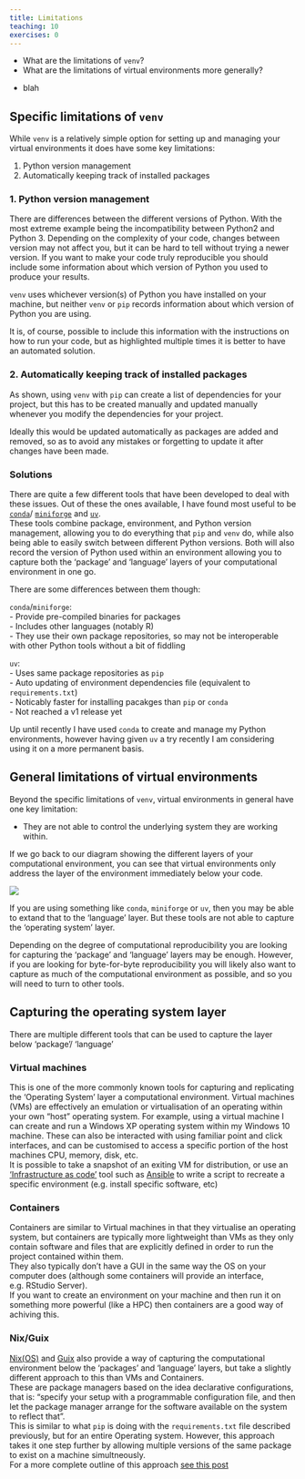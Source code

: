 ```yaml
---
title: Limitations
teaching: 10
exercises: 0
---
```



::: questions

- What are the limitations of `venv`?
- What are the limitations of virtual environments more generally?

:::::

::: objectives

- blah

:::::

## Specific limitations of `venv`

While `venv` is a relatively simple option for setting up and managing your virtual environments it 
does have some key limitations:

  1. Python version management
  2. Automatically keeping track of installed packages

### 1. Python version management

There are differences between the different versions of Python. With the most extreme example being 
the incompatibility between Python2 and Python 3.
Depending on the complexity of your code, changes between version may not affect you, but it can be 
hard to tell without trying a newer version.  If you want to make your code truly reproducible you 
should include some information about which version of Python you used to produce your results.  

`venv` uses whichever version(s) of Python you have installed on your machine, but neither `venv` 
or `pip` records information about which version of Python you are using.  

It is, of course, possible to include this information with the instructions on how to run your 
code, but as highlighted multiple times it is better to have an automated solution.

### 2. Automatically keeping track of installed packages

As shown, using `venv` with `pip` can create a list of dependencies for your project, but this has 
to be created manually and updated manually whenever you modify the dependencies for your project.

Ideally this would be updated automatically as packages are added and removed, so as to avoid any 
mistakes or forgetting to update it after changes have been made.

### Solutions

There are quite a few different tools that have been developed to deal with these issues. 
Out of these the ones available, I have found most useful to be 
[`conda`](https://docs.anaconda.com/miniconda/)/
[`miniforge`](https://github.com/conda-forge/miniforge) and 
[`uv`](https://docs.astral.sh/uv/).  
These tools combine package, environment, and Python version management, allowing you to do 
everything that `pip` and `venv` do, while also being able to easily switch between different Python 
versions. Both will also record the version of Python used within an environment allowing you to 
capture both the 'package' and 'language' layers of your computational environment in one go.

There are some differences between them though:  

`conda`/`miniforge`:  
    - Provide pre-compiled binaries for packages  
    - Includes other languages (notably R)  
    - They use their own package repositories, so may not be interoperable with other Python tools 
    without a bit of fiddling  

`uv`:  
    - Uses same package repositories as `pip`  
    - Auto updating of environment dependencies file (equivalent to `requirements.txt`)  
    - Noticably faster for installing pacakges than `pip` or `conda`  
    - Not reached a v1 release yet  

Up until recently I have used `conda` to create and manage my Python environments, however having 
given `uv` a try recently I am considering using it on a more permanent basis.  

## General limitations of virtual environments

Beyond the specific limitations of `venv`, virtual environments in general have one key limitation:

  - They are not able to control the underlying system they are working within.

If we go back to our diagram showing the different layers of your computational environment, you can 
see that virtual environments only address the layer of the environment immediately below your 
code.

![](files/PackageLayerCapture.png)

If you are using something like `conda`, `miniforge` or `uv`, then you may be able to extand that 
to the 'language' layer. But these tools are not able to capture the 'operating system' layer.

Depending on the degree of computational reproducibility you are looking for capturing the 
'package' and 'language' layers may be enough. However, if you are looking for byte-for-byte 
reproducibility you will likely also want to capture as much of the computational environment as 
possible, and so you will need to turn to other tools.

## Capturing the operating system layer

There are multiple different tools that can be used to capture the layer below 'package'/
'language'

### Virtual machines

This is one of the more commonly known tools for capturing and replicating the 'Operating System' 
layer a computational environment. Virtual machines (VMs) are effectively an emulation or 
virtualisation of an operating within your own "host" operating system. For example, using a 
virtual machine I can create and run a Windows XP operating system within my Windows 10 machine. 
These can also be interacted with using familiar point and click interfaces, and can be customised 
to access a specific portion of the host machines CPU, memory, disk, etc.  
It is possible to take a snapshot of an exiting VM for distribution, or use an ['Infrastructure as 
code'](https://en.wikipedia.org/wiki/Infrastructure_as_code) tool such as 
[Ansible](https://docs.ansible.com/ansible/latest/index.html) to write a script to recreate a 
specific environment (e.g. install specific software, etc)

### Containers

Containers are similar to Virtual machines in that they virtualise an operating system, but 
containers are typically more lightweight than VMs as they only contain software and files that are 
explicitly defined in order to run the project contained within them.  
They also typically don't have a GUI in the same way the OS on your computer does (although some 
containers will provide an interface, e.g. RStudio Server).  
If you want to create an environment on your machine and then run it on something more powerful 
(like a HPC) then containers are a good way of achiving this.


### Nix/Guix

[Nix(OS)](https://nixos.org) and [Guix](https://guix.gnu.org) also provide a way of capturing the 
computational environment below the 'packages' and 'language' layers, but take a slightly different 
approach to this than VMs and Containers.  
These are package managers based on the idea declarative configurations, that is: "specify your 
setup with a programmable configuration file, and then let the package manager arrange for the 
software available on the system to reflect that".  
This is similar to what `pip` is doing with the `requirements.txt` file described previously, but 
for an entire Operating system. However, this approach takes it one step further by allowing 
multiple versions of the same package to exist on a machine simultneously.  
For a more complete outline of this approach [see this post](https://lwn.net/Articles/962788/)
